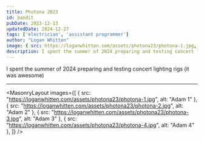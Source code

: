 ```yaml
---
title: Photona 2023
id: bandit
pubDate: 2023-12-13
updatedDate: 2024-12-27
tags: ['electrician', 'assistant programmer']
author: "Logan Whitten"
image: { src: https://loganwhitten.com/assets/photona23/photona-1.jpg, alt: Photona 2023, positionx: 30%, positiony: 20%}
description: I spent the summer of 2024 preparing and testing concert lighting rigs (it was awesome)
---
```


I spent the summer of 2024 preparing and testing concert lighting rigs (it was awesome)

---

<MasonryLayout images={[
    { src: "https://loganwhitten.com/assets/photona23/photona-1.jpg", alt: "Adam 1" },
    { src: "https://loganwhitten.com/assets/photona23/photona-2.jpg", alt: "Adam 2" },
    { src: "https://loganwhitten.com/assets/photona23/photona-3.jpg", alt: "Adam 3" },
    { src: "https://loganwhitten.com/assets/photona23/photona-4.jpg", alt: "Adam 4" },
]} />
